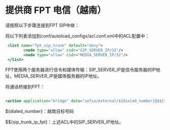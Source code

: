 # 提供商 FPT 电信（越南）

请按照以下步骤连接到FPT SIP中继：

将以下列表添加到conf/autoload_configs/acl.conf.xml中的ACL配置中：

```xml
 <list name="fpt_sip_trunk" default="deny">
        <node type="allow" cidr="SIP_SERVER_IP/32"/>
        <node type="allow" cidr="MEDIA_SERVER_IP/32"/>
 </list>
```

FPT使用两个服务器进行信令和媒体传输：SIP_SERVER_IP是信令服务器的IP地址，MEDIA_SERVER_IP是媒体服务器的IP地址。

将通话桥接到FPT：

```xml
 
<action application="bridge" data="sofia/external/${dialed_number}@$${sip_trunk_ip_fpt}" />

```

${dialed_number}：越南目标号码

$${sip_trunk_ip_fpt}：上述ACL中的SIP_SERVER_IP地址。